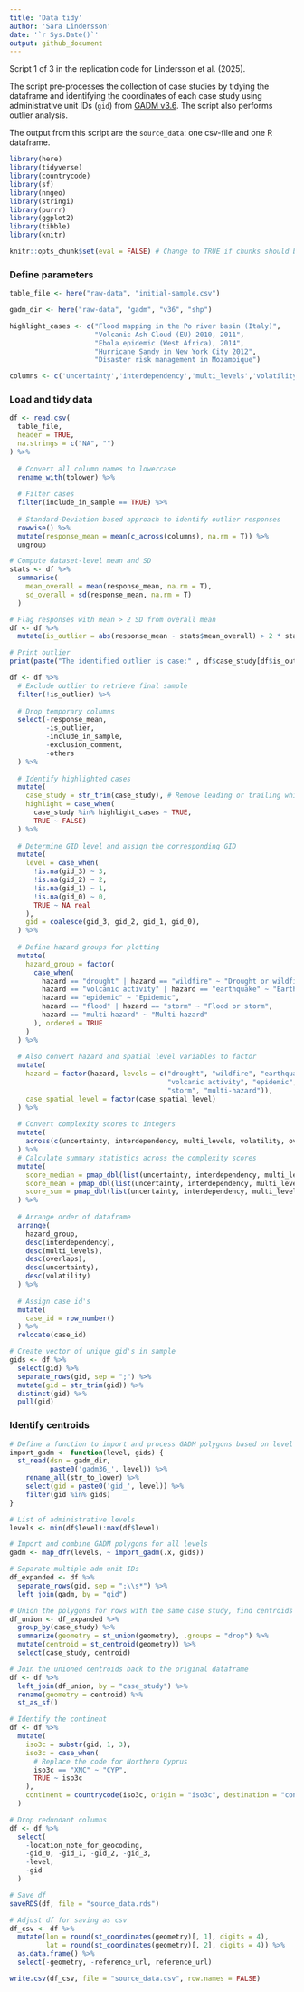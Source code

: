 ---
title: 'Data tidy'
author: 'Sara Lindersson'
date: '`r Sys.Date()`'
output: github_document
---

Script 1 of 3 in the replication code for Lindersson et al. (2025).

The script pre-processes the collection of case studies by tidying the dataframe and identifying the coordinates of each case study using administrative unit IDs (`gid`) from [GADM v3.6](https://gadm.org/download_world36.html). The script also performs outlier analysis.

The output from this script are the `source_data`: one csv-file and one R dataframe.

```{r, warning=F, message=F, collapse=T}
library(here)
library(tidyverse)
library(countrycode)
library(sf)
library(nngeo)
library(stringi)
library(purrr)
library(ggplot2)
library(tibble)
library(knitr)
```

```{r, include=F}
knitr::opts_chunk$set(eval = FALSE) # Change to TRUE if chunks should be evaluated when knitting
```

### Define parameters

```{r}
table_file <- here("raw-data", "initial-sample.csv")

gadm_dir <- here("raw-data", "gadm", "v36", "shp")

highlight_cases <- c("Flood mapping in the Po river basin (Italy)",
                     "Volcanic Ash Cloud (EU) 2010, 2011",
                     "Ebola epidemic (West Africa), 2014",
                     "Hurricane Sandy in New York City 2012",
                     "Disaster risk management in Mozambique")

columns <- c('uncertainty','interdependency','multi_levels','volatility','overlaps')
```

### Load and tidy data

```{r, warning=FALSE}
df <- read.csv(
  table_file,
  header = TRUE,
  na.strings = c("NA", "")
) %>%
  
  # Convert all column names to lowercase
  rename_with(tolower) %>%
  
  # Filter cases
  filter(include_in_sample == TRUE) %>%
  
  # Standard-Deviation based approach to identify outlier responses
  rowwise() %>%
  mutate(response_mean = mean(c_across(columns), na.rm = T)) %>%
  ungroup

# Compute dataset-level mean and SD
stats <- df %>%
  summarise(
    mean_overall = mean(response_mean, na.rm = T),
    sd_overall = sd(response_mean, na.rm = T)
  )

# Flag responses with mean > 2 SD from overall mean
df <- df %>%
  mutate(is_outlier = abs(response_mean - stats$mean_overall) > 2 * stats$sd_overall)

# Print outlier
print(paste("The identified outlier is case:" , df$case_study[df$is_outlier]))

df <- df %>%
  # Exclude outlier to retrieve final sample
  filter(!is_outlier) %>%
  
  # Drop temporary columns
  select(-response_mean,
         -is_outlier,
         -include_in_sample,
         -exclusion_comment,
         -others
  ) %>%
  
  # Identify highlighted cases
  mutate(
    case_study = str_trim(case_study), # Remove leading or trailing white spaces
    highlight = case_when(
      case_study %in% highlight_cases ~ TRUE,
      TRUE ~ FALSE)
  ) %>%
  
  # Determine GID level and assign the corresponding GID
  mutate(
    level = case_when(
      !is.na(gid_3) ~ 3,
      !is.na(gid_2) ~ 2,
      !is.na(gid_1) ~ 1,
      !is.na(gid_0) ~ 0,
      TRUE ~ NA_real_
    ),
    gid = coalesce(gid_3, gid_2, gid_1, gid_0),
  ) %>%
  
  # Define hazard groups for plotting
  mutate(
    hazard_group = factor(
      case_when(
        hazard == "drought" | hazard == "wildfire" ~ "Drought or wildfire",
        hazard == "volcanic activity" | hazard == "earthquake" ~ "Earthquake or volcanic activity",
        hazard == "epidemic" ~ "Epidemic",
        hazard == "flood" | hazard == "storm" ~ "Flood or storm",
        hazard == "multi-hazard" ~ "Multi-hazard"
      ), ordered = TRUE
    )
  ) %>%
  
  # Also convert hazard and spatial level variables to factor
  mutate(
    hazard = factor(hazard, levels = c("drought", "wildfire", "earthquake",
                                       "volcanic activity", "epidemic", "flood",
                                       "storm", "multi-hazard")),
    case_spatial_level = factor(case_spatial_level)
  ) %>%
  
  # Convert complexity scores to integers
  mutate(
    across(c(uncertainty, interdependency, multi_levels, volatility, overlaps), as.integer),
  ) %>%
  # Calculate summary statistics across the complexity scores 
  mutate(
    score_median = pmap_dbl(list(uncertainty, interdependency, multi_levels, volatility, overlaps), ~ median(c(...))),
    score_mean = pmap_dbl(list(uncertainty, interdependency, multi_levels, volatility, overlaps), ~ mean(c(...))),
    score_sum = pmap_dbl(list(uncertainty, interdependency, multi_levels, volatility, overlaps), ~ sum(c(...)))
  ) %>%
  
  # Arrange order of dataframe
  arrange(
    hazard_group,
    desc(interdependency),
    desc(multi_levels),
    desc(overlaps),
    desc(uncertainty),
    desc(volatility)
  ) %>%
  
  # Assign case id's
  mutate(
    case_id = row_number()
  ) %>%
  relocate(case_id)

# Create vector of unique gid's in sample
gids <- df %>%
  select(gid) %>%
  separate_rows(gid, sep = ";") %>%
  mutate(gid = str_trim(gid)) %>%
  distinct(gid) %>%
  pull(gid)
```

### Identify centroids

```{r, message=F, results=F}
# Define a function to import and process GADM polygons based on level
import_gadm <- function(level, gids) {
  st_read(dsn = gadm_dir,
          paste0('gadm36_', level)) %>%
    rename_all(str_to_lower) %>%
    select(gid = paste0('gid_', level)) %>%
    filter(gid %in% gids)
}

# List of administrative levels
levels <- min(df$level):max(df$level)

# Import and combine GADM polygons for all levels
gadm <- map_dfr(levels, ~ import_gadm(.x, gids))

# Separate multiple adm unit IDs
df_expanded <- df %>%
  separate_rows(gid, sep = ";\\s*") %>%
  left_join(gadm, by = "gid")

# Union the polygons for rows with the same case study, find centroids
df_union <- df_expanded %>%
  group_by(case_study) %>%
  summarize(geometry = st_union(geometry), .groups = "drop") %>%
  mutate(centroid = st_centroid(geometry)) %>%
  select(case_study, centroid)

# Join the unioned centroids back to the original dataframe
df <- df %>%
  left_join(df_union, by = "case_study") %>%
  rename(geometry = centroid) %>%
  st_as_sf()

# Identify the continent
df <- df %>%
  mutate(
    iso3c = substr(gid, 1, 3),
    iso3c = case_when(
      # Replace the code for Northern Cyprus 
      iso3c == "XNC" ~ "CYP",
      TRUE ~ iso3c
    ),
    continent = countrycode(iso3c, origin = "iso3c", destination = "continent")
  )

# Drop redundant columns
df <- df %>%
  select(
    -location_note_for_geocoding,
    -gid_0, -gid_1, -gid_2, -gid_3,
    -level,
    -gid
  )

# Save df
saveRDS(df, file = "source_data.rds")

# Adjust df for saving as csv
df_csv <- df %>%
  mutate(lon = round(st_coordinates(geometry)[, 1], digits = 4),
         lat = round(st_coordinates(geometry)[, 2], digits = 4)) %>%
  as.data.frame() %>%
  select(-geometry, -reference_url, reference_url)

write.csv(df_csv, file = "source_data.csv", row.names = FALSE)
```
